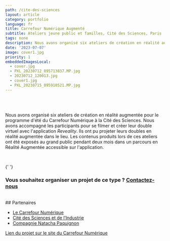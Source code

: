```yaml
---
path: /cite-des-sciences
layout: article
category: portfolio
language: fr
title: Carrefour Numérique Augmenté
subtitle: Ateliers jeune public et familles, Cité des Sciences, Paris
tags: none
description: Nous avons organisé six ateliers de création en réalité augmentée pour le programme d'été du Carrefour Numérique à la Cité des Sciences.
date: '2023-07-07'
image: cover1.jpg
priority: 1
embeddedImagesLocal:
  - cover.jpg
  - PXL_20230712_095713837.MP.jpg
  - 20230712_120013.jpg
  - cover1.jpg
  - PXL_20230715_095910521.MP.jpg
---
```


<ResponsiveIframe
  src="https://youtube.com/embed/3tFaSOTNpk8"
  width="1080"
  height="1080"
/>
<br />
<br />

Nous avons organisé six ateliers de création en réalité augmentée pour le programme d'été du Carrefour Numérique à la Cité des Sciences. Nous avons accompagné les participants pour se filmer et créer leur double virtuel avec l'application _Reveality_. Ils ont pu projeter leurs doubles en réalité augmentée dans le lieu.
Les contenus produits lors de ces ateliers ont été exposés au grand public pendant deux mois dans un parcours en Réalité Augmentée accessible sur l'application.

<br />

<ImageGrid props={props.data.mdx.frontmatter.embeddedImagesLocal} />{' '}

### Vous souhaitez organiser un projet de ce type ? [Contactez-nous](mailto:contact@reveality.io)

<br />
## Partenaires

- [Le Carrefour Numérique](https://www.cite-sciences.fr/fr/au-programme/lieux-ressources/carrefour-numerique2)
- [Cité des Sciences et de l’Industrie](https://www.cite-sciences.fr/)
- [Compagnie Natacha Paquignon](https://www.natachapaquignon.com/)

[Lien du projet sur le site du Carrefour Numérique](https://www.cite-sciences.fr/fr/au-programme/lieux-ressources/carrefour-numerique2/evenements/parcours-en-realite-augmentee)
